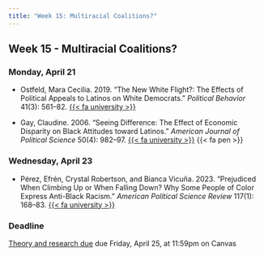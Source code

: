 ```yaml
---
title: "Week 15: Multiracial Coalitions?"
---
```


::: {.content-visible when-format="pdf"}

## Week 15 - Multiracial Coalitions?

:::


[//]: <> (Need to write intro)

### Monday, April 21

- Ostfeld, Mara Cecilia. 2019. "The New White Flight?: The Effects of Political Appeals to Latinos on White Democrats." *Political Behavior* 41(3): 561–82. [{{< fa university >}}](https://go.openathens.net/redirector/agnesscott.edu?url=https%3A%2F%2Fdoi.org%2F10.1007%2Fs11109-018-9462-8)

- Gay, Claudine. 2006. "Seeing Difference: The Effect of Economic Disparity on Black Attitudes toward Latinos." *American Journal of Political Science* 50(4): 982–97. [{{< fa university >}}](https://go.openathens.net/redirector/agnesscott.edu?url=https%3A%2F%2Fdoi.org%2F10.1111%2Fj.1540-5907.2006.00228.x) {{< fa pen >}}



### Wednesday, April 23

- Pérez, Efrén, Crystal Robertson, and Bianca Vicuña. 2023. "Prejudiced When Climbing Up or When Falling Down? Why Some People of Color Express Anti-Black Racism." *American Political Science Review* 117(1): 168–83. [{{< fa university >}}](https://go.openathens.net/redirector/agnesscott.edu?url=https%3A%2F%2Fdoi.org%2F10.1017%2FS0003055422000545)


:::{.callout-important}

### Deadline

[Theory and research due](../assignment/research-question.qmd) due Friday, April 25, at 11:59pm on Canvas

:::

